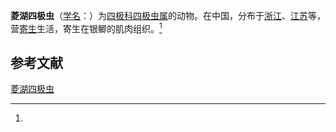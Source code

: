 {{Speciesbox
| name = 菱湖四极虫
| status = 
| status_system = 
| image = 
| genus = Chloromyxum
| species = linghuensis
| authority = (Wu et Wang, 1982)<ref name='id9293'>{{cite web| url =http://www.bioinfo.cn/db05/BjdwSpecies.php?action=view&id=9293| title =菱湖四极虫| work =《中国动物物种编目数据库》| publisher =中国科学院微生物研究所| author =中国科学院动物研究所| accessdate =2009-04-16| deadurl =yes| archiveurl =https://web.archive.org/web/20160305050600/http://www.bioinfo.cn/db05/BjdwSpecies.php?action=view&id=9293| archivedate =2016-03-05}}</ref>
}}

'''菱湖四极虫'''（[[学名|学名]]：{{lang|la|''Chloromyxum linghuensis''}}）为[[四极科|四极科]][[四极虫属|四极虫属]]的动物。在中国，分布于[[浙江|浙江]]、[[江苏|江苏]]等，营[[寄生|寄生]]生活，寄生在银鲫的肌肉组织。<ref name='id9293'/>

== 参考文献 ==
{{reflist}}

{{Wikispecies|Chloromyxum linghuensis}}

{{Taxonbar|from=Q15224218}}

[[Category:四极虫属|菱湖四极虫]]


{{Cnidarian-stub}}